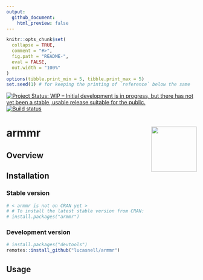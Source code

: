 ```yaml
---
output:
  github_document:
    html_preview: false
---
```


<!-- README.md is generated from README.Rmd. Please edit that file -->

```r
knitr::opts_chunk$set(
  collapse = TRUE,
  comment = "#>",
  fig.path = "README-",
  eval = FALSE,
  out.width = "100%"
)
options(tibble.print_min = 5, tibble.print_max = 5)
set.seed(1) # for keeping the printing of `reference` below the same
```


[![Project Status: WIP – Initial development is in progress, but there has not yet been a stable, usable release suitable for the public.](https://www.repostatus.org/badges/latest/wip.svg)](https://www.repostatus.org/#wip)
[![Build status](https://travis-ci.com/lucasnell/armmr.svg?branch=master)](https://travis-ci.com/lucasnell/armmr)
<!-- [![Codecov test coverage](https://codecov.io/gh/lucasnell/armmr/branch/master/graph/badge.svg)](https://codecov.io/gh/lucasnell/armmr?branch=master) -->
<!-- [![CRAN_Status_Badge](http://www.r-pkg.org/badges/version/armmr)](https://cran.r-project.org/package=armmr) -->


# armmr  <img src="man/figures/logo.png" align="right" alt="" width="120" />

## Overview




## Installation


### Stable version

```r
# < armmr is not on CRAN yet >
# # To install the latest stable version from CRAN:
# install.packages("armmr")
```

### Development version

```r
# install.packages("devtools")
remotes::install_github("lucasnell/armmr")
```



## Usage

